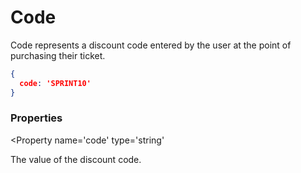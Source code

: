 
# Code

Code represents a discount code entered by the user at the point of purchasing their ticket.

```json
{
  code: 'SPRINT10'
}
```

### Properties

<Property
  name='code'
  type='string'
>
  The value of the discount code.
</Property>